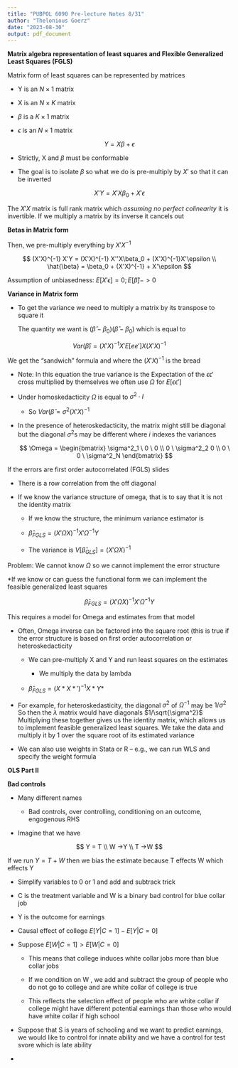 ```yaml
---
title: "PUBPOL 6090 Pre-lecture Notes 8/31"
author: "Thelonious Goerz"
date: "2023-08-30"
output: pdf_document
---
```


**Matrix algebra representation of least squares and Flexible Generalized Least Squares (FGLS)**

Matrix form of least squares can be represented by matrices

-   Y is an $N \times 1$ matrix

-   X is an $N \times K$ matrix

-   $\beta$ is a $K \times 1$ matrix

-   $\epsilon$ is an $N \times 1$ matrix

$$
Y = X\beta + \epsilon
$$

-   Strictly, X and $\beta$ must be conformable

-   The goal is to isolate $\beta$ so what we do is pre-multiply by $X'$ so that it can be inverted

$$
X'Y = X'X\beta_0 + X'\epsilon
$$

The $X'X$ matrix is full rank matrix which *assuming no perfect colinearity* it is invertible. If we multiply a matrix by its inverse it cancels out

**Betas in Matrix form**

Then, we pre-multiply everything by $X'X^{-1}$

$$
(X'X)^{-1} X'Y = (X'X)^{-1} X''X\beta_0 + (X'X)^{-1}X'\epsilon \\
\hat{\beta} = \beta_0 + (X'X)^{-1} + X'\epsilon
$$

Assumption of unbiasedness: $E[X'\epsilon] = 0; E[\hat{\beta}] ->0$

**Variance in Matrix form**

-   To get the variance we need to multiply a matrix by its transpose to square it

    The quantity we want is $(\hat{\beta} - \beta_0)(\hat{\beta} - \beta_0)$ which is equal to

$$
Var(\hat{\beta}) = (X'X)^{-1} X'E[ee'] X (X'X)^{-1}
$$

We get the "sandwich" formula and where the $(X'X)^{-1}$ is the bread

-   Note: In this equation the true variance is the Expectation of the $\epsilon\epsilon'$ cross multiplied by themselves we often use $\Omega$ for $E[\epsilon\epsilon']$

-   Under homoskedacticity $\Omega$ is equal to $\sigma^2 \cdot I$

    -   So $Var(\hat{\beta} = \sigma^2 (X'X)^{-1}$

-   In the presence of heteroskedacticity, the matrix might still be diagonal but the diagonal $\sigma^2$s may be different where $i$ indexes the variances

    $$
    \Omega = \begin{bmatrix}
    \sigma^2_1 \ 0 \ 0 \\
    0 \ \sigma^2_2 0 \\
    0 \ 0 \ \sigma^2_N
    \end{bmatrix}
    $$

If the errors are first order autocorrelated (FGLS) slides

-   There is a row correlation from the off diagonal

-   If we know the variance structure of omega, that is to say that it is not the identity matrix

    -   If we know the structure, the minimum variance estimator is

    -   $\hat{\beta}_{FGLS} = (X'\Omega X)^{-1}X'\Omega^{-1}Y$

    -   The variance is $V[\hat{\beta}_{GLS}] = (X'\Omega X)^{-1}$

Problem: We cannot know $\Omega$ so we cannot implement the error structure

\*If we know or can guess the functional form we can implement the feasible generalized least squares

$$
\hat{\beta}_{FGLS} = (X'\hat{\Omega} X)^{-1}X'\hat{\Omega}^{-1}Y
$$

This requires a model for Omega and estimates from that model

-   Often, Omega inverse can be factored into the square root (this is true if the error structure is based on first order autocorrelation or heteroskedacticity

    -   We can pre-multiply X and Y and run least squares on the estimates

        -   We multiply the data by lambda

    -   $\hat{\beta}_{FGLS} = (X*X*')^{-1}X*Y*$

-   For example, for heteroskedasticity, the diagonal $\sigma^2$ of $\Omega^{-1}$ may be $1/\sigma^2$ So then the $\lambda$ matrix would have diagonals $1/\sqrt{\sigma^2}$ Multiplying these together gives us the identity matrix, which allows us to implement feasible generalized least squares. We take the data and multiply it by 1 over the square root of its estimated variance

-   We can also use weights in Stata or R -- e.g., we can run WLS and specify the weight formula

**OLS Part II**

**Bad controls**

-   Many different names

    -   Bad controls, over controlling, conditioning on an outcome, engogenous RHS

-   Imagine that we have

$$
Y = T \\
W ->Y \\
T ->W 
$$

If we run $Y = T + W$ then we bias the estimate because T effects W which effects Y

-   Simplify variables to 0 or 1 and add and subtrack trick

-   C is the treatment variable and W is a binary bad control for blue collar job

-   Y is the outcome for earnings

-   Causal effect of college $E[Y|C=1] - E[Y|C=0]$

-   Suppose $E[W|C=1]> E[W|C=0]$

    -   This means that college induces white collar jobs more than blue collar jobs

    -   If we condition on W , we add and subtract the group of people who do not go to college and are white collar of college is true

    -   This reflects the selection effect of people who are white collar if college might have different potential earnings than those who would have white collar if high school

-   Suppose that S is years of schooling and we want to predict earnings, we would like to control for innate ability and we have a control for test svore which is late ability

-   
